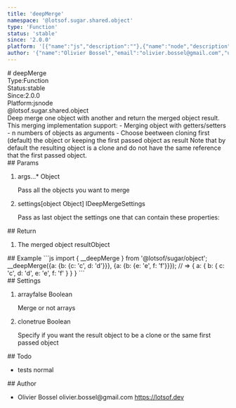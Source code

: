 ```yaml
---
title: 'deepMerge'
namespace: '@lotsof.sugar.shared.object'
type: 'Function'
status: 'stable'
since: '2.0.0'
platform: '[{"name":"js","description":""},{"name":"node","description":""}]'
author: '{"name":"Olivier Bossel","email":"olivier.bossel@gmail.com","url":"https://lotsof.dev"}'
---
```

<div class="docmap-mdx">
# deepMerge
<div class="_metas">
<div class="_type"><span class="_type-label">Type:</span><span class="_type-value">Function</span></div>
<div class="_status"><span class="_status-label">Status:</span><span class="_status-value -stable">stable</span></div>
<div class="_since"><span class="_since-label">Since:</span><span class="_since-value">2.0.0</span></div>
<div class="_platform"><span class="_platform-label">Platform:</span><span class="_platform-value -js">js</span><span class="_platform-value -node">node</span></div>
</div>
<div class="_namespace">@lotsof.sugar.shared.object</div>
<div class="_description">
Deep merge one object with another and return the merged object result. This merging implementation support:
- Merging object with getters/setters
- n numbers of objects as arguments
- Choose beetween cloning first (default) the object or keeping the first passed object as result
Note that by default the resulting object is a clone and do not have the same reference that the first passed object.
</div>
<div class="_params">
## Params
<ol class="_list">
<li class="_item">
<span class="_name">args...<span class="_required">*</span></span><span class="_default"></span> <span class="_type">Object</span>
<p class="_description">Pass all the objects you want to merge</p>
</li>
<li class="_item">
<span class="_name">settings</span><span class="_default">&lsqb;object Object&rsqb;</span> <span class="_type">IDeepMergeSettings</span>
<p class="_description">Pass as last object the settings one that can contain these properties&colon;</p>
</li>
</ol>
</div>
<div class="_return">
## Return
<ol class="_list">
<li class="_item">
<span class="_description">The merged object result</span><span class="_default"></span><span class="_type">Object</span>
</li>
</ol>
</div>
<div class="_examples">
## Example
```js
import { __deepMerge } from '@lotsof/sugar/object';
__deepMerge({a: {b: {c: 'c', d: 'd'}}}, {a: {b: {e: 'e', f: 'f'}}});
// => { a: { b: { c: 'c', d: 'd', e: 'e', f: 'f' } } }
```
</div>
<div class="_settings">
## Settings
<ol class="_list">
<li class="_item">
<span class="_name">array</span><span class="_default">false</span> <span class="_type">Boolean</span>
<p class="_description">Merge or not arrays</p>
</li>
<li class="_item">
<span class="_name">clone</span><span class="_default">true</span> <span class="_type">Boolean</span>
<p class="_description">Specify if you want the result object to be a clone or the same first passed object</p>
</li>
</ol>
</div>
<div class="_todo">
## Todo
<ul class="_list">
<li class="_item">
<span class="_description">tests</span>
<span class="_priority -normal">normal</span>
</li>
</ul>
</div>
<div class="_author">
## Author
<ul class="_list">
<li class="_item">
<span class="_name">Olivier Bossel</span>
<span class="_email">olivier.bossel@gmail.com</span>
<a href="https://lotsof.dev" target="_blank" class="_url">https://lotsof.dev</a>
</li>
</ul>
</div>
</div>